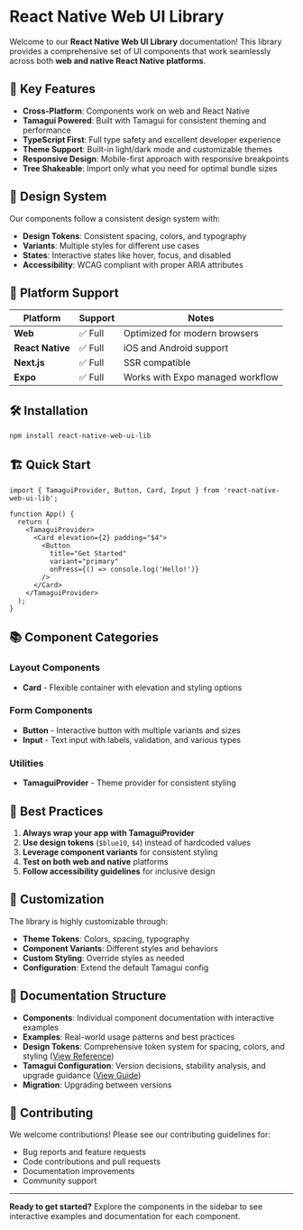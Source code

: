 # React Native Web UI Library

Welcome to our **React Native Web UI Library** documentation! This library provides a comprehensive set of UI components that work seamlessly across both **web and native React Native platforms**.

## 🚀 Key Features

- **Cross-Platform**: Components work on web and React Native
- **Tamagui Powered**: Built with Tamagui for consistent theming and performance
- **TypeScript First**: Full type safety and excellent developer experience
- **Theme Support**: Built-in light/dark mode and customizable themes
- **Responsive Design**: Mobile-first approach with responsive breakpoints
- **Tree Shakeable**: Import only what you need for optimal bundle sizes

## 🎨 Design System

Our components follow a consistent design system with:

- **Design Tokens**: Consistent spacing, colors, and typography
- **Variants**: Multiple styles for different use cases
- **States**: Interactive states like hover, focus, and disabled
- **Accessibility**: WCAG compliant with proper ARIA attributes

## 📱 Platform Support

| Platform | Support | Notes |
|----------|---------|-------|
| **Web** | ✅ Full | Optimized for modern browsers |
| **React Native** | ✅ Full | iOS and Android support |
| **Next.js** | ✅ Full | SSR compatible |
| **Expo** | ✅ Full | Works with Expo managed workflow |

## 🛠️ Installation

```bash
npm install react-native-web-ui-lib
```

## 🏗️ Quick Start

```tsx
import { TamaguiProvider, Button, Card, Input } from 'react-native-web-ui-lib';

function App() {
  return (
    <TamaguiProvider>
      <Card elevation={2} padding="$4">
        <Button 
          title="Get Started" 
          variant="primary" 
          onPress={() => console.log('Hello!')} 
        />
      </Card>
    </TamaguiProvider>
  );
}
```

## 📚 Component Categories

### Layout Components
- **Card** - Flexible container with elevation and styling options

### Form Components  
- **Button** - Interactive button with multiple variants and sizes
- **Input** - Text input with labels, validation, and various types

### Utilities
- **TamaguiProvider** - Theme provider for consistent styling

## 🎯 Best Practices

1. **Always wrap your app with TamaguiProvider**
2. **Use design tokens** (`$blue10`, `$4`) instead of hardcoded values
3. **Leverage component variants** for consistent styling
4. **Test on both web and native** platforms
5. **Follow accessibility guidelines** for inclusive design

## 🔧 Customization

The library is highly customizable through:

- **Theme Tokens**: Colors, spacing, typography
- **Component Variants**: Different styles and behaviors  
- **Custom Styling**: Override styles as needed
- **Configuration**: Extend the default Tamagui config

## 📖 Documentation Structure

- **Components**: Individual component documentation with interactive examples
- **Examples**: Real-world usage patterns and best practices
- **Design Tokens**: Comprehensive token system for spacing, colors, and styling ([View Reference](./DesignTokens.mdx))
- **Tamagui Configuration**: Version decisions, stability analysis, and upgrade guidance ([View Guide](./TamaguiGuide.mdx))
- **Migration**: Upgrading between versions

## 🤝 Contributing

We welcome contributions! Please see our contributing guidelines for:

- Bug reports and feature requests
- Code contributions and pull requests
- Documentation improvements
- Community support

---

**Ready to get started?** Explore the components in the sidebar to see interactive examples and documentation for each component.